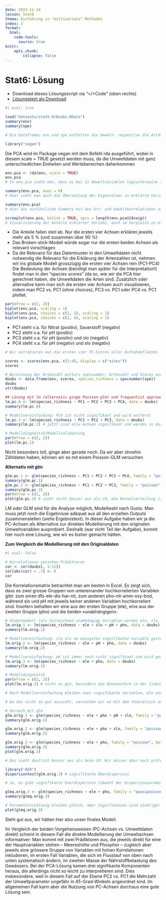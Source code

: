 ```yaml
---
date: 2023-11-14
lesson: Stat6
thema: Einführung in "multivariate" Methoden
index: 3
format:
  html:
    code-tools:
      source: true
knitr:
    opts_chunk:
        collapse: false
---
```


# Stat6: Lösung

- Download dieses Lösungsscript via "\</\>Code" (oben rechts)
- [Lösungstext als Download](Statistik_Loesungstext_6.1.pdf)

```r
#| eval: true

load("datasets/stat5-8/Doubs.RData")
summary(env)
summary(spe)

# Die Dataframes env und spe enthalten die Umwelt- respective die Artdaten

library("vegan")
```

Die PCA wird im Package vegan mit dem Befehl rda ausgeführt, wobei in diesem scale = TRUE gesetzt werden muss, da die Umweltdaten mit ganz unterschiedlichen Einheiten und Wertebereichen daherkommen

```r
env.pca <- rda(env, scale = TRUE)
env.pca
# In env.pca sieht man, dass es bei 11 Umweltvariablen logischerweise 11 orthogonale Principle Components gibt

summary(env.pca, axes = 0)
# Hier sieht man auch die Übersetzung der Eigenvalues in erklärte Varianzen der einzelnen Principle Components

summary(env.pca)
# Hier das ausführliche Summary mit den Art- und Umweltkorrelationen auf den ersten sechs Achsen

screeplot(env.pca, bstick = TRUE, npcs = length(env.pca$CA$eig))
# Visualisierung der Anteile erklärter Varianz, auch im Vergleich zu einem Broken-Stick-Modell
```

- Die Anteile fallen steil ab. Nur die ersten vier Achsen erklären jeweils mehr als 5 % (und zusammen über 90 %)
- Das Broken-stick-Modell würde sogar nur die ersten beiden Achsen als relevant vorschlagen
- Da die Relevanz für das Datenmuster in den Umweltdaten nicht notwendig die Relevanz für die Erklärung der Artenzahlen ist,    nehmen wir ins globale Modell grosszügig die ersten vier Achsen rein (PC1-PC4)
Die Bedeutung der Achsen (benötigt man später für die Interpretation!) findet man in den “species scores” (da so, wie wir die PCA hier gerechnet haben, die Umweltdaten die Arten sind. Zusätzlich oder alternative kann man sich die ersten vier Achsen auch visualisieren, indem man PC2 vs. PC1 (ohne choices), PC3 vs. PC1 oder PC4 vs. PC1 plottet.

```r
par(mfrow = c(2, 2))
biplot(env.pca, scaling = 1)
biplot(env.pca, choices = c(1, 3), scaling = 1)
biplot(env.pca, choices = c(1, 4), scaling = 1)
```

- PC1 steht v.a. für Nitrat (positiv), Sauerstoff (negativ)
- PC2 steht v.a. für pH (positiv)
- PC3 steht v.a. für pH (positiv) und slo (negativ)
- PC4 steht v.a. für pH (negativ) und slo (negativ)

```r
# Wir extrahieren nun die ersten vier PC-Scores aller Aufnahmeflächen

scores <- scores(env.pca, c(1:4), display = c("sites"))
scores

# Berechnung der Artenzahl mittels specnumber; Artenzahl und Scores werden zum Dataframe für die Regressionsanalyse hinzugefügt
doubs <- data.frame(env, scores, species_richness = specnumber(spe))
doubs
str(doubs)

## Lösung mit lm (alternativ ginge Poisson-glm) und frequentist approach (alternativ ginge Multimodelinference mit AICc)
lm.pc.0 <- lm(species_richness ~ PC1 + PC2 + PC3 + PC4, data = doubs)
summary(lm.pc.0)

# Modellvereinfachung: PC4 ist nicht signifikant und wird entfernt
lm.pc.1 <- lm(species_richness ~ PC1 + PC2 + PC3, data = doubs)
summary(lm.pc.1) # jetzt sind alle Achsen signifikant und werden in das minimal adäquate Modell aufgenommen

# Modelldiagnostik/Modellvalidierung
par(mfrow = c(2, 2))
plot(lm.pc.1)
```

Nicht besonders toll, ginge aber gerade noch. Da wir aber ohnehin Zähldaten haben, können wir es mit einem Poisson-GLM versuchen

**Alternativ mit glm**

```r
glm.pc.1 <- glm(species_richness ~ PC1 + PC2 + PC3 + PC4, family = "poisson", data = doubs)
summary(glm.pc.1)
glm.pc.2 <- glm(species_richness ~ PC1 + PC2 + PC3, family = "poisson", data = doubs)
summary(glm.pc.2)
par(mfrow = c(2, 2))
plot(glm.pc.2) # sieht nicht besser aus als LM, die Normalverteilung ist sogar schlechter
```

LM oder GLM sind für die Analyse möglich, Modellwahl nach Gusto. Man muss jetzt noch die Ergebnisse adäquat aus all den erzielten Outputs zusammenstellen (siehe Ergebnistext). In dieser Aufgabe haben wir ja die PC-Achsen als Alternative zur direkten Modellierung mit den originalen Umweltvariablen ausprobiert. Deshalb (war nicht Teil der Aufgabe), kommt hier noch eine Lösung, wie wir es bisher gemacht hätten.

**Zum Vergleich die Modellierung mit den Originaldaten**

```r
#| eval: false

# Korrelationen zwischen Prädiktoren
cor <- cor(doubs[, 1:11])
cor[abs(cor) < .7] <- 0
cor
```

Die Korrelationsmatrix betrachtet man am besten in Excel.
Es zeigt sich, dass es zwei grosse Gruppen von untereinander hochkorrelierten Variablen gibt: zum einen dfs-ele-dis-har-nit, zum anderen pho-nit-amm-oxy-bod, während slo und pH mit jeweils keiner anderen Variablen hochkorreliert sind. Insofern behalten wir eine aus der ersten Gruppe (ele), eine aus der zweiten Gruppe (pho) und die beiden «unabhängigen».

```r
# Globalmodell (als hinreichend unabhängige Variablen werden ele, slo, pH und pho aufgenommen)
lm.orig.1 <- lm(species_richness ~ ele + slo + pH + pho, data = doubs)
summary(lm.orig.1)

# Modellvereinfachung: slo als am wenigsten signifikante Variable gestrichen
lm.orig.2 <- lm(species_richness ~ ele + pH + pho, data = doubs)
summary(lm.orig.2)

# Modellvereinfachung: pH ist immer noch nicht signifikant und wird gestrichen
lm.orig.3 <- lm(species_richness ~ ele + pho, data = doubs)
summary(lm.orig.3)

# Modelldiagnostik
par(mfrow = c(2, 2))
plot(lm.orig.3) # nicht so gut, besonders die Bananenform in der linken obereren Abbildung

# Nach Modellvereinfachung bleiben zwei signifikante Variablen, ele und pho.

# Da das nicht so gut aussieht, versuchen wir es mit dem theoretisch angemesseneren Modell, einem Poisson-GLM.

# Versuch mit glm
glm.orig.1 <- glm(species_richness ~ ele + pho + pH + slo, family = "poisson", data = doubs)
summary(glm.orig.1)

glm.orig.2 <- glm(species_richness ~ ele + pho + slo, family = "poisson", data = doubs)
summary(glm.orig.2)

glm.orig.3 <- glm(species_richness ~ ele + pho, family = "poisson", data = doubs)
summary(glm.orig.3)
plot(glm.orig.3)

# Das sieht deutlich besser aus als beim LM. Wir müssen aber noch prüfen, ob evtl. Overdispersion vorliegt.

library("AER")
dispersiontest(glm.orig.3) # signifikante Überdispersion

# Ja, es gibt signifikante Overdispersion (obwohl der Dispersionparameter sogar unter 2 ist, also nicht extrem). Wir können nun entweder quasipoisson oder negativebinomial nehmen.

glmq.orig.3 <- glm(species_richness ~ ele + pho, family = "quasipoisson", data = doubs)
summary(glmq.orig.3)

# Parameterschätzung bleiben gleich, aber Signifikanzen sind niedriger als beim GLM ohne Overdispersion.
plot(glmq.orig.3)
```

Sieht gut aus, wir hätten hier also unser finales Modell.

Im Vergleich der beiden Vorgehensweisen (PC-Achsen vs. Umweltdaten direkt) scheint in diesem Fall die direkte Modellierung der Umweltachsen informativer: Man kommt mit zwei Prädiktoren aus, die jeweils direkt für eine der Hauptvariablen stehen – Meereshöhe und Phosphor – zugleich aber jeweils eine grössere Gruppe von Variablen mit hohen Korrelationen inkludieren, im ersten Fall Variablen, die sich im Flusslauf von oben nach unten systematisch ändern, im zweiten Masse der Nährstoffbelastung des Gewässers. Bei der PCA-Lösung kamen drei signifikante Komponenten heraus, die allerdings nicht so leicht zu interpretieren sind. Dies insbesondere, weil in diesem Fall auf der Ebene PC2 vs. PC1 die Mehrzahl der Umweltparameter ungefähr in 45-Grad-Winkeln angeordnet sind. Im allgemeinen Fall kann aber die Nutzung von PC-Achsen durchaus eine gute Lösung sein.
